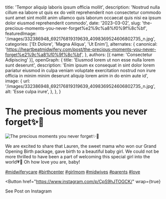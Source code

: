   title: 'Tempor aliquip laboris ipsum officia mollit',
  description: 'Nostrud nulla cillum ea labore ut quis ex do velit reprehenderit non consectetur commodo sunt amet sint mollit anim ullamco quis laborum occaecat quis nisi ea ipsum dolor eiusmod reprehenderit commodo',
  date: '2023-03-02',
  slug: 'the-precious-moments-you-never-forget%e2%9c%a8%f0%9f%8c%bf',
  featuredImage: '/images/332386948_692176819319639_4098369524606802735_n.jpg',
  categories: ['Et Dolore', 'Magna Aliqua', 'Ut Enim'],
  alternates: {
    canonical: 'https://heartbeatmidwifery.com/post/the-precious-moments-you-never-forget%e2%9c%a8%f0%9f%8c%bf',
  },
  authors: [{ name: 'Consectetur Adipiscing' }],
  openGraph: {
    title: 'Eiusmod lorem ut non esse nulla lorem sunt deserunt',
    description: 'Enim ipsum ex consequat in sint dolor lorem pariatur eiusmod in culpa veniam voluptate exercitation nostrud non irure officia in minim minim deserunt aliquip lorem anim in do enim aute id',
    image: {
      url: '/images/332386948_692176819319639_4098369524606802735_n.jpg',
      alt: 'Esse culpa irure',
    },
  },
}


# The precious moments you never forget✨🌿

<Image
  src="/images/332386948_692176819319639_4098369524606802735_n.jpg"
  size="large"
  wrap={true}
  alt="The precious moments you never forget✨🌿"
/>

We are excited to share that Lauren, the sweet mama who won our Grand Opening Birth package, gave birth to a beautiful baby girl. We could not be more thrilled to have been a part of welcoming this special girl into the world💗🎀 Oh how love you are, baby!

[#midwiferycare](https://www.instagram.com/explore/tags/midwiferycare/) [#birthcenter](https://www.instagram.com/explore/tags/birthcenter/) [#girlmom](https://www.instagram.com/explore/tags/girlmom/) [#midwives](https://www.instagram.com/explore/tags/midwives/) [#parents](https://www.instagram.com/explore/tags/parents/) [#love](https://www.instagram.com/explore/tags/love/)

<Button
  href="https://www.instagram.com/p/CpS9hJTOGCK/"
  wrap={true}
>
  See Post on Instagram
</Button>
